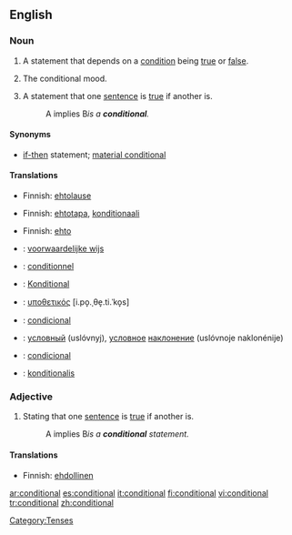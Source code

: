 ==English==

===Noun===
{{en-noun|s}}

# {{grammar}} A statement that depends on a [[condition]] being [[true]] or [[false]].
# {{grammar}} The conditional mood.
# {{logic}} A statement that one [[sentence]] is [[true]] if another is.
#:A implies B'' is a '''conditional'''.''

====Synonyms====
*{{i-c|logic}} [[if-then]] statement; [[material conditional]]

====Translations====
{{trans-top|statement}}
*Finnish: [[ehtolause]]
{{trans-mid}}
{{trans-bottom}}

{{trans-top|mood}}
*Finnish: [[ehtotapa]], [[konditionaali]]
{{trans-mid}}
{{trans-bottom}}

{{trans-top|in logic}}
*Finnish: [[ehto]]
{{trans-mid}}
{{trans-bottom}}

{{checktrans-top}}
*{{ttbc|Dutch}}: [[voorwaardelijke wijs]] {{m}}
*{{ttbc|French}}: [[conditionnel]] {{m}}
*{{ttbc|German}}: [[Konditional]] {{n}}
*{{ttbc|Greek}}: [[υποθετικός]] [i.po̞.ˌθe̞.ti.ˈko̞s] {{m}}
*{{ttbc|Portuguese}}: [[condicional]] {{m}}
*{{ttbc|Russian}}: [[условный]] (uslóvnyj), [[условный|условное]] [[наклонение]] (uslóvnoje naklonénije) {{n}}
*{{ttbc|Spanish}}: [[condicional]] {{m}}
*{{ttbc|Swedish}}: [[konditionalis]]
{{trans-bottom}}

===Adjective===
{{en-adj|-}}

# {{logic}} Stating that one [[sentence]] is [[true]] if another is.
#:A implies B'' is a '''conditional''' statement.''

====Translations====
{{trans-top|in logic}}
*Finnish: [[ehdollinen]]
{{trans-mid}}
{{trans-bottom}}

[[Category:Tenses]]

[[ar:conditional]]
[[es:conditional]]
[[it:conditional]]
[[fi:conditional]]
[[vi:conditional]]
[[tr:conditional]]
[[zh:conditional]]